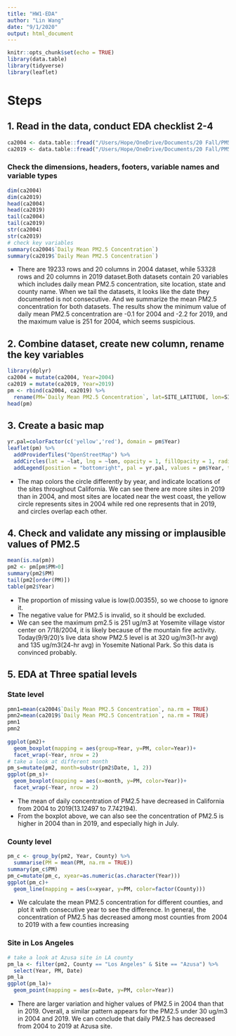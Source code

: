 ```yaml
---
title: "HW1-EDA"
author: "Lin Wang"
date: "9/1/2020"
output: html_document
---
```


```r
knitr::opts_chunk$set(echo = TRUE)
library(data.table)
library(tidyverse)
library(leaflet)
```

# Steps

## 1. Read in the data, conduct EDA checklist 2-4
```r
ca2004 <- data.table::fread("/Users/Hope/OneDrive/Documents/20 Fall/PM566/HW/cadata2004.csv")
ca2019 <- data.table::fread("/Users/Hope/OneDrive/Documents/20 Fall/PM566/HW/cadata2019.csv")
```
### Check the dimensions, headers, footers, variable names and variable types
```r
dim(ca2004)
dim(ca2019)
head(ca2004)
head(ca2019)
tail(ca2004)
tail(ca2019)
str(ca2004)
str(ca2019)
# check key variables
summary(ca2004$`Daily Mean PM2.5 Concentration`)
summary(ca2019$`Daily Mean PM2.5 Concentration`)
```

- There are 19233 rows and 20 columns in 2004 dataset, while 53328 rows and 20 columns in 2019 dataset.Both datasets contain 20 variables which includes daily mean PM2.5 concentration, site location, state and county name. When we tail the datasets, it looks like the date they documented is not consecutive. And we summarize the mean PM2.5 concentration for both datasets. The results show the minimum value of daily mean PM2.5 concentration are -0.1 for 2004 and -2.2 for 2019, and the maximum value is 251 for 2004, which seems suspicious.

## 2. Combine dataset, create new column, rename the key variables
```r
library(dplyr)
ca2004 = mutate(ca2004, Year=2004) 
ca2019 = mutate(ca2019, Year=2019)
pm <- rbind(ca2004, ca2019) %>%
  rename(PM=`Daily Mean PM2.5 Concentration`, lat=SITE_LATITUDE, lon=SITE_LONGITUDE, State=STATE, County=COUNTY, Site=`Site Name`, ID=`Site ID`, AQI=`DAILY_AQI_VALUE`)
head(pm)
```

## 3. Create a basic map
```r
yr.pal=colorFactor(c('yellow','red'), domain = pm$Year)
leaflet(pm) %>%
  addProviderTiles("OpenStreetMap") %>%
  addCircles(lat = ~lat, lng = ~lon, opacity = 1, fillOpacity = 1, radius = 500, color = ~yr.pal(Year)) %>%
  addLegend(position = "bottomright", pal = yr.pal, values = pm$Year, title = "Year", opacity = 1)
```

- The map colors the circle differently by year, and indicate locations of the sites throughout California. We can see there are more sites in 2019 than in 2004, and most sites are located near the west coast, the yellow circle represents sites in 2004 while red one represents that in 2019, and circles overlap each other.

## 4. Check and validate any missing or implausible values of PM2.5
```r
mean(is.na(pm))
pm2 <- pm[pm$PM>0]
summary(pm2$PM)
tail(pm2[order(PM)])
table(pm2$Year)
```

- The proportion of missing value is low(0.00355), so we choose to ignore it. 
- The negative value for PM2.5 is invalid, so it should be excluded.
- We can see the maximum pm2.5 is 251 ug/m3 at Yosemite village vistor center on 7/18/2004, it is likely because of the mountain fire activity. Today(9/9/20)'s live data show PM2.5 level is at 320 ug/m3(1-hr avg) and 135 ug/m3(24-hr avg) in Yosemite National Park. So this data is convinced probably.

## 5. EDA at Three spatial levels
### State level
```r
pmn1=mean(ca2004$`Daily Mean PM2.5 Concentration`, na.rm = TRUE)
pmn2=mean(ca2019$`Daily Mean PM2.5 Concentration`, na.rm = TRUE)
pmn1
pmn2
 
ggplot(pm2)+
  geom_boxplot(mapping = aes(group=Year, y=PM, color=Year))+
  facet_wrap(~Year, nrow = 2)
# take a look at different month
pm_s=mutate(pm2, month=substr(pm2$Date, 1, 2))
ggplot(pm_s)+
  geom_boxplot(mapping = aes(x=month, y=PM, color=Year))+
  facet_wrap(~Year, nrow = 2)
```

- The mean of daily concentration of PM2.5 have decreased in California from 2004 to 2019(13.12497 to 7.742194).
- From the boxplot above, we can also see the concentration of PM2.5 is higher in 2004 than in 2019, and especially high in July.

### County level
```r
pm_c <- group_by(pm2, Year, County) %>% 
  summarise(PM = mean(PM, na.rm = TRUE))
summary(pm_c$PM)
pm_c=mutate(pm_c, xyear=as.numeric(as.character(Year))) 
ggplot(pm_c)+
  geom_line(mapping = aes(x=xyear, y=PM, color=factor(County)))
```

- We calculate the mean PM2.5 concentration for different counties, and plot it with consecutive year to see the difference. In general, the concentration of PM2.5 has decreased among most counties from 2004 to 2019 with a few counties increasing

### Site in Los Angeles
```r
# take a look at Azusa site in LA county
pm_la <- filter(pm2, County == "Los Angeles" & Site == "Azusa") %>%
  select(Year, PM, Date)
pm_la
ggplot(pm_la)+
  geom_point(mapping = aes(x=Date, y=PM, color=Year))
```

- There are larger variation and higher values of PM2.5 in 2004 than that in 2019. Overall, a similar pattern appears for the PM2.5 under 30 ug/m3 in 2004 and 2019. We can conclude that daily PM2.5 has decreased from 2004 to 2019 at Azusa site.
